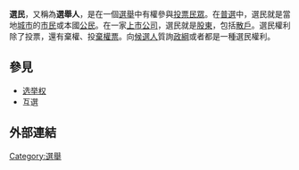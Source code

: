 {{otheruses|other=宗教概念|选民 (宗教)}}
{{redirect|選舉人|美國總統選舉的方式|美國選舉人團}}
'''選民'''，又稱為'''選舉人'''，是在一個[[選舉|選舉]]中有權參與[[投票|投票]][[民眾|民眾]]。在[[普選|普選]]中，選民就是當地[[城市|城市]]的[[市民|市民]]或本國[[公民|公民]]。在一家[[上市公司|上市公司]]，選民就是[[股東|股東]]，包括[[散戶|散戶]]。選民權利除了投票，還有棄權、投[[棄權票|棄權票]]。向[[候選人|候選人]]質詢[[政綱|政綱]]或者都是一種選民權利。

== 參見 ==

* [[选举权|选举权]]
* 互選

== 外部連結 ==
[[Category:選舉|Category:選舉]]